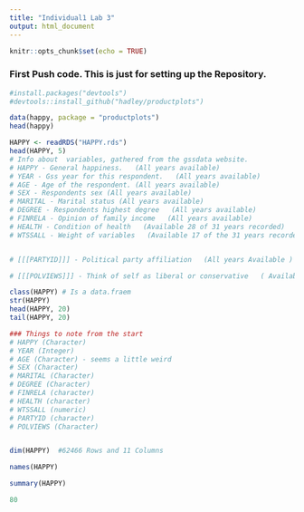 ```yaml
---
title: "Individual1 Lab 3"
output: html_document
---
```


```r
knitr::opts_chunk$set(echo = TRUE)
```

### First Push code.  This is just for setting up the Repository. 

```r
#install.packages("devtools")
#devtools::install_github("hadley/productplots")

```


```r
data(happy, package = "productplots")
head(happy)
```


```r
HAPPY <- readRDS("HAPPY.rds")
head(HAPPY, 5)
# Info about  variables, gathered from the gssdata website.
# HAPPY - General happiness.   (All years available)
# YEAR - Gss year for this respondent.   (All years available)
# AGE - Age of the respondent. (All years available)
# SEX - Respondents sex (All years available)
# MARITAL - Marital status (All years available)
# DEGREE - Respondents highest degree   (All years available)
# FINRELA - Opinion of family income   (All years available)
# HEALTH - Condition of health   (Available 28 of 31 years recorded)
# WTSSALL - Weight of variables   (Available 17 of the 31 years recorded )


# [[[PARTYID]]] - Political party affiliation   (All years Available )

# [[[POLVIEWS]]] - Think of self as liberal or conservative   ( Available 29 of 31 years)
``` 

```r
class(HAPPY) # Is a data.fraem
str(HAPPY)
head(HAPPY, 20)
tail(HAPPY, 20)

### Things to note from the start
# HAPPY (Character)
# YEAR (Integer)
# AGE (Character) - seems a little weird
# SEX (Character)
# MARITAL (Character)
# DEGREE (Character)
# FINRELA (character)
# HEALTH (character)
# WTSSALL (numeric)
# PARTYID (character)
# POLVIEWS (Character)


dim(HAPPY)  #62466 Rows and 11 Columns

names(HAPPY)

summary(HAPPY)

80

```

